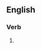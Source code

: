 {{also|short-changed|short changed}}

==English==

===Verb===
{{head|en|verb form}}

# {{en-past of|shortchange}}